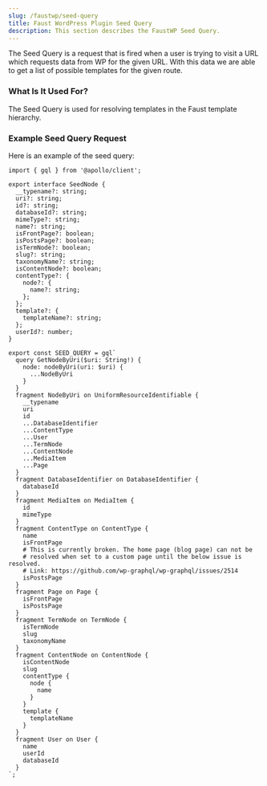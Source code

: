 ```yaml
---
slug: /faustwp/seed-query
title: Faust WordPress Plugin Seed Query
description: This section describes the FaustWP Seed Query.
---
```


The Seed Query is a request that is fired when a user is trying to visit a URL which requests data from WP for the given URL. With this data we are able to get a list of possible templates for the given route.

### What Is It Used For?

The Seed Query is used for resolving templates in the Faust template hierarchy.

### Example Seed Query Request

Here is an example of the seed query:

```
import { gql } from '@apollo/client';

export interface SeedNode {
  __typename?: string;
  uri?: string;
  id?: string;
  databaseId?: string;
  mimeType?: string;
  name?: string;
  isFrontPage?: boolean;
  isPostsPage?: boolean;
  isTermNode?: boolean;
  slug?: string;
  taxonomyName?: string;
  isContentNode?: boolean;
  contentType?: {
    node?: {
      name?: string;
    };
  };
  template?: {
    templateName?: string;
  };
  userId?: number;
}

export const SEED_QUERY = gql`
  query GetNodeByUri($uri: String!) {
    node: nodeByUri(uri: $uri) {
      ...NodeByUri
    }
  }
  fragment NodeByUri on UniformResourceIdentifiable {
    __typename
    uri
    id
    ...DatabaseIdentifier
    ...ContentType
    ...User
    ...TermNode
    ...ContentNode
    ...MediaItem
    ...Page
  }
  fragment DatabaseIdentifier on DatabaseIdentifier {
    databaseId
  }
  fragment MediaItem on MediaItem {
    id
    mimeType
  }
  fragment ContentType on ContentType {
    name
    isFrontPage
    # This is currently broken. The home page (blog page) can not be
    # resolved when set to a custom page until the below issue is resolved.
    # Link: https://github.com/wp-graphql/wp-graphql/issues/2514
    isPostsPage
  }
  fragment Page on Page {
    isFrontPage
    isPostsPage
  }
  fragment TermNode on TermNode {
    isTermNode
    slug
    taxonomyName
  }
  fragment ContentNode on ContentNode {
    isContentNode
    slug
    contentType {
      node {
        name
      }
    }
    template {
      templateName
    }
  }
  fragment User on User {
    name
    userId
    databaseId
  }
`;
```
